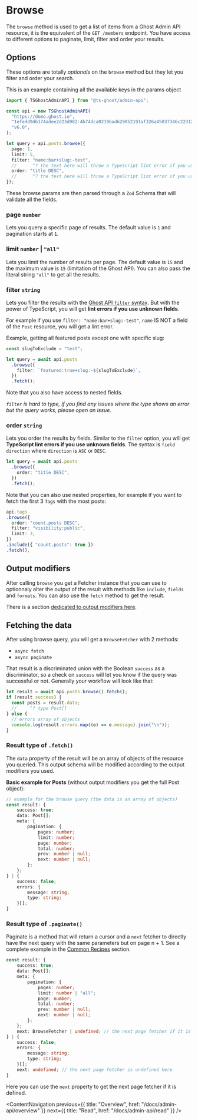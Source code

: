 # Browse

The `browse` method is used to get a list of items from a Ghost Admin API resource, it is the equivalent of the `GET /members` endpoint. You have access to different options to paginate, limit, filter and order your results.

## Options

These options are totally _optionals_ on the `browse` method but they let you filter and order your search.

This is an example containing all the available keys in the params object

```ts
import { TSGhostAdminAPI } from "@ts-ghost/admin-api";

const api = new TSGhostAdminAPI(
  "https://demo.ghost.io",
  "1efedd9db174adee2d23d982:4b74dca0219bad629852191af326a45037346c2231240e0f7aec1f9371cc14e8",
  "v6.0",
);

let query = api.posts.browse({
  page: 1,
  limit: 5,
  filter: "name:bar+slug:-test",
  //      ^? the text here will throw a TypeScript lint error if you use unknown fields.
  order: "title DESC",
  //      ^? the text here will throw a TypeScript lint error if you use unknown fields.
});
```

These browse params are then parsed through a `Zod` Schema that will validate all the fields.

### page `number`

Lets you query a specific page of results. The default value is `1` and pagination starts at `1`.

### limit `number` | `"all"`

Lets you limit the number of results per page. The default value is `15` and the maximum value is `15` (limitation of the Ghost API).
You can also pass the literal string `"all"` to get all the results.

### filter `string`

Lets you filter the results with the [Ghost API `filter` syntax](https://ghost.org/docs/admin-api/#filtering). But with the power of TypeScript, you will get **lint errors if you use unknown fields**.

For example if you use `filter: "name:bar+slug:-test"`, `name` IS NOT a field of the `Post` resource, you will get a lint error.

Example, getting all featured posts except one with specific slug:

```ts
const slugToExclude = "test";

let query = await api.posts
  .browse({
    filter: `featured:true+slug:-${slugToExclude}`,
  })
  .fetch();
```

Note that you also have access to nested fields.

_`filter` is hard to type, if you find any issues where the type shows an error but the query works,
please open an issue._

### order `string`

Lets you order the results by fields. Similar to the `filter` option, you will get **TypeScript lint errors if you use unknown fields**. The syntax is `field direction` where `direction` is `ASC` or `DESC`.

```ts
let query = await api.posts
  .browse({
    order: "title DESC",
  })
  .fetch();
```

Note that you can also use nested properties, for example if you want to fetch the first 3 `Tags` with the most posts:

```ts
api.tags
.browse({
  order: "count.posts DESC",
  filter: "visibility:public",
  limit: 3,
})
.include({ "count.posts": true })
.fetch(),
```

## Output modifiers

After calling `browse` you get a Fetcher instance that you can use to optionnaly alter the output of the result with methods like `include`, `fields` and `formats`. You can also use the `fetch` method to get the result.

There is a section [dedicated to output modifiers here](/docs/admin-api/output-modifiers).

## Fetching the data

After using browse query, you will get a `BrowseFetcher` with 2 methods:

- `async fetch`
- `async paginate`

That result is a discriminated union with the Boolean `success` as a discriminator, so a check on `success` will let you know if the query was successful or not. Generally your workflow will look like that:

```ts
let result = await api.posts.browse().fetch();
if (result.success) {
  const posts = result.data;
  //     ^? type Post[]
} else {
  // errors array of objects
  console.log(result.errors.map((e) => e.message).join("\n"));
}
```

### Result type of `.fetch()`

The `data` property of the result will be an array of objects of the resource you queried. This output schema will be modified according to the output modifiers you used.

**Basic example for Posts** (without output modifiers you get the full Post object):

```ts
// example for the browse query (the data is an array of objects)
const result: {
    success: true;
    data: Post[];
    meta: {
        pagination: {
            pages: number;
            limit: number;
            page: number;
            total: number;
            prev: number | null;
            next: number | null;
        };
    };
} | {
    success: false;
    errors: {
        message: string;
        type: string;
    }[];
}
```

### Result type of `.paginate()`

Paginate is a method that will return a cursor and a `next` fetcher to directly have the next query with the same parameters but on page n + 1. See a complete example in the [Common Recipes](/docs/admin-api/common-recipes) section.

```ts
const result: {
    success: true;
    data: Post[];
    meta: {
        pagination: {
            pages: number;
            limit: number | "all";
            page: number;
            total: number;
            prev: number | null;
            next: number | null;
        };
    };
    next: BrowseFetcher | undefined; // the next page fetcher if it is defined
} | {
    success: false;
    errors: {
        message: string;
        type: string;
    }[];
    next: undefined; // the next page fetcher is undefined here
}
```

Here you can use the `next` property to get the next page fetcher if it is defined.

<ContentNavigation
  previous={{ title: "Overview", href: "/docs/admin-api/overview" }}
  next={{ title: "Read", href: "/docs/admin-api/read" }}
/>
